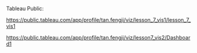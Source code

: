 Tableau Public:

<https://public.tableau.com/app/profile/tan.fengji/viz/lesson_7_vis1/lesson_7_vis1>

<https://public.tableau.com/app/profile/tan.fengji/viz/lesson7_vis2/Dashboard1>
